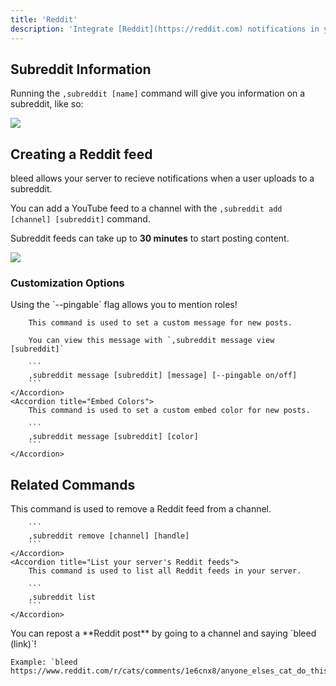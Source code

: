 ```yaml
---
title: 'Reddit'
description: 'Integrate [Reddit](https://reddit.com) notifications in your server.'
---
```


## Subreddit Information

Running the `,subreddit [name]` command will give you information on a subreddit, like so:

<Frame caption="Embed with subreddit information" type="glass">
    <img src="https://i.imgur.com/SGVZjMS.png"/>
</Frame>

## Creating a Reddit feed

bleed allows your server to recieve notifications when a user uploads to a subreddit.

You can add a YouTube feed to a channel with the `,subreddit add [channel] [subreddit]` command.

<Info>Subreddit feeds can take up to **30 minutes** to start posting content.</Info>

<Frame caption="Adding a subreddit feed to a channel" type="glass">
    <img src="https://i.imgur.com/vy4ju0q.png"/>
</Frame>

### Customization Options

<AccordionGroup>
    <Accordion title="Custom Messages">
        <Info>Using the `--pingable` flag allows you to mention roles!</Info>

        This command is used to set a custom message for new posts.

        You can view this message with `,subreddit message view [subreddit]`

        ```
        ,subreddit message [subreddit] [message] [--pingable on/off]
        ```
    </Accordion>
    <Accordion title="Embed Colors">
        This command is used to set a custom embed color for new posts.

        ```
        ,subreddit message [subreddit] [color]
        ```
    </Accordion>
</AccordionGroup>

## Related Commands

<AccordionGroup>
    <Accordion title="Remove a Reddit feed">
        This command is used to remove a Reddit feed from a channel.

        ```
        ,subreddit remove [channel] [handle]
        ```
    </Accordion>
    <Accordion title="List your server's Reddit feeds">
        This command is used to list all Reddit feeds in your server.

        ```
        ,subreddit list
        ```
    </Accordion>
</AccordionGroup>

<Info>
    You can repost a **Reddit post** by going to a channel and saying `bleed (link)`!

    Example: `bleed https://www.reddit.com/r/cats/comments/1e6cnx8/anyone_elses_cat_do_this/`
</Info>